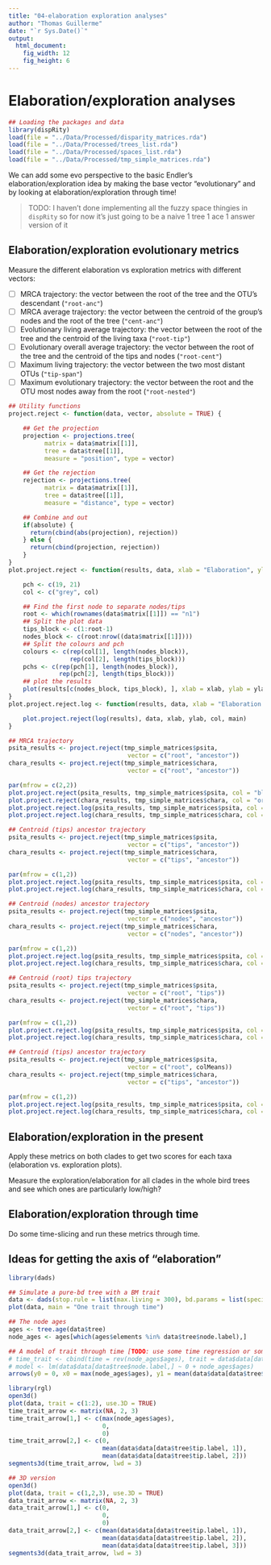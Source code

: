 ```yaml
---
title: "04-elaboration exploration analyses"
author: "Thomas Guillerme"
date: "`r Sys.Date()`"
output:
  html_document:
    fig_width: 12
    fig_height: 6
---
```


# Elaboration/exploration analyses

```r
## Loading the packages and data
library(dispRity)
load(file = "../Data/Processed/disparity_matrices.rda")
load(file = "../Data/Processed/trees_list.rda")
load(file = "../Data/Processed/spaces_list.rda")
load(file = "../Data/Processed/tmp_simple_matrices.rda")
```

We can add some evo perspective to the basic Endler's elaboration/exploration idea by making the base vector "evolutionary" and by looking at elaboration/exploration through time!

> TODO: I haven't done implementing all the fuzzy space thingies in `dispRity` so for now it's just going to be a naive 1 tree 1 ace 1 answer version of it

## Elaboration/exploration evolutionary metrics

Measure the different elaboration vs exploration metrics with different vectors:
 
 - [ ] MRCA trajectory: the vector between the root of the tree and the OTU's descendant (`"root-anc"`)
 - [ ] MRCA average trajectory: the vector between the centroid of the group's nodes and the root of the tree (`"cent-anc"`)
 - [ ] Evolutionary living average trajectory: the vector between the root of the tree and the centroid of the living taxa (`"root-tip"`)
 - [ ] Evolutionary overall average trajectory: the vector between the root of the tree and the centroid of the tips and nodes (`"root-cent"`)
 - [ ] Maximum living trajectory: the vector between the two most distant OTUs (`"tip-span"`)
 - [ ] Maximum evolutionary trajectory: the vector between the root and the OTU most nodes away from the root (`"root-nested"`)

```r
## Utility functions
project.reject <- function(data, vector, absolute = TRUE) {

    ## Get the projection
    projection <- projections.tree(
          matrix = data$matrix[[1]], 
          tree = data$tree[[1]],
          measure = "position", type = vector)

    ## Get the rejection
    rejection <- projections.tree(
          matrix = data$matrix[[1]], 
          tree = data$tree[[1]],
          measure = "distance", type = vector)

    ## Combine and out
    if(absolute) {
      return(cbind(abs(projection), rejection))
    } else {
      return(cbind(projection, rejection))
    }
}
plot.project.reject <- function(results, data, xlab = "Elaboration", ylab = "Exploration", col = "black", main = "Project/Reject") {

    pch <- c(19, 21)
    col <- c("grey", col)

    ## Find the first node to separate nodes/tips
    root <- which(rownames(data$matrix[[1]]) == "n1")
    ## Split the plot data
    tips_block <- c(1:root-1)
    nodes_block <- c(root:nrow((data$matrix[[1]])))
    ## Split the colours and pch
    colours <- c(rep(col[1], length(nodes_block)),
                 rep(col[2], length(tips_block)))
    pchs <- c(rep(pch[1], length(nodes_block)),
              rep(pch[2], length(tips_block)))
    ## plot the results
    plot(results[c(nodes_block, tips_block), ], xlab = xlab, ylab = ylab, col = colours, pch = pchs, main = main)
}
plot.project.reject.log <- function(results, data, xlab = "Elaboration (log)", ylab = "Exploration (log)", col = "black", main = "Project/Reject") {

    plot.project.reject(log(results), data, xlab, ylab, col, main)
}

```


```r
## MRCA trajectory 
psita_results <- project.reject(tmp_simple_matrices$psita,
                                 vector = c("root", "ancestor"))
chara_results <- project.reject(tmp_simple_matrices$chara,
                                 vector = c("root", "ancestor"))

par(mfrow = c(2,2))
plot.project.reject(psita_results, tmp_simple_matrices$psita, col = "blue", main = "Psittaciformes - root/ancestor")
plot.project.reject(chara_results, tmp_simple_matrices$chara, col = "orange", main = "Charadriiformes - root/ancestor")
plot.project.reject.log(psita_results, tmp_simple_matrices$psita, col = "blue", main = "Psittaciformes - root/ancestor")
plot.project.reject.log(chara_results, tmp_simple_matrices$chara, col = "orange", main = "Charadriiformes - root/ancestor")
```

```r
## Centroid (tips) ancestor trajectory 
psita_results <- project.reject(tmp_simple_matrices$psita,
                                 vector = c("tips", "ancestor"))
chara_results <- project.reject(tmp_simple_matrices$chara,
                                 vector = c("tips", "ancestor"))

par(mfrow = c(1,2))
plot.project.reject.log(psita_results, tmp_simple_matrices$psita, col = "blue", main = "Psittaciformes - tips/ancestor")
plot.project.reject.log(chara_results, tmp_simple_matrices$chara, col = "orange", main = "Charadriiformes - tips/ancestor")
```

```r
## Centroid (nodes) ancestor trajectory 
psita_results <- project.reject(tmp_simple_matrices$psita,
                                 vector = c("nodes", "ancestor"))
chara_results <- project.reject(tmp_simple_matrices$chara,
                                 vector = c("nodes", "ancestor"))

par(mfrow = c(1,2))
plot.project.reject.log(psita_results, tmp_simple_matrices$psita, col = "blue", main = "Psittaciformes - nodes/ancestor")
plot.project.reject.log(chara_results, tmp_simple_matrices$chara, col = "orange", main = "Charadriiformes - nodes/ancestor")
```

```r
## Centroid (root) tips trajectory 
psita_results <- project.reject(tmp_simple_matrices$psita,
                                 vector = c("root", "tips"))
chara_results <- project.reject(tmp_simple_matrices$chara,
                                 vector = c("root", "tips"))

par(mfrow = c(1,2))
plot.project.reject.log(psita_results, tmp_simple_matrices$psita, col = "blue", main = "Psittaciformes - root/tips")
plot.project.reject.log(chara_results, tmp_simple_matrices$chara, col = "orange", main = "Charadriiformes - root/tips")
```


```r
## Centroid (tips) ancestor trajectory 
psita_results <- project.reject(tmp_simple_matrices$psita,
                                 vector = c("root", colMeans))
chara_results <- project.reject(tmp_simple_matrices$chara,
                                 vector = c("tips", "ancestor"))

par(mfrow = c(1,2))
plot.project.reject.log(psita_results, tmp_simple_matrices$psita, col = "blue", main = "Psittaciformes - tips/ancestor")
plot.project.reject.log(chara_results, tmp_simple_matrices$chara, col = "orange", main = "Charadriiformes - tips/ancestor")
```



## Elaboration/exploration in the present

Apply these metrics on both clades to get two scores for each taxa (elaboration vs. exploration plots).

Measure the exploration/elaboration for all clades in the whole bird trees and see which ones are particularly low/high?


## Elaboration/exploration through time

Do some time-slicing and run these metrics through time.



## Ideas for getting the axis of "elaboration"

```r
library(dads)

## Simulate a pure-bd tree with a BM trait
data <- dads(stop.rule = list(max.living = 300), bd.params = list(speciation = 2), traits = make.traits(n = 3))
plot(data, main = "One trait through time")

## The node ages
ages <- tree.age(data$tree)
node_ages <- ages[which(ages$elements %in% data$tree$node.label),]

## A model of trait through time [TODO: use some time regression or something line that]
# time_trait <- cbind(time = rev(node_ages$ages), trait = data$data[data$tree$node.label, ])
# model <- lm(data$data[data$tree$node.label,] ~ 0 + node_ages$ages)
arrows(y0 = 0, x0 = max(node_ages$ages), y1 = mean(data$data[data$tree$tip.label, ]), x1 = 0, lwd = 3)
```

```r
library(rgl)
open3d()
plot(data, trait = c(1:2), use.3D = TRUE)
time_trait_arrow <- matrix(NA, 2, 3)
time_trait_arrow[1,] <- c(max(node_ages$ages),
                          0,
                          0)
time_trait_arrow[2,] <- c(0,
                          mean(data$data[data$tree$tip.label, 1]),
                          mean(data$data[data$tree$tip.label, 2]))
segments3d(time_trait_arrow, lwd = 3)

## 3D version
open3d()
plot(data, trait = c(1,2,3), use.3D = TRUE)
data_trait_arrow <- matrix(NA, 2, 3)
data_trait_arrow[1,] <- c(0,
                          0,
                          0)
data_trait_arrow[2,] <- c(mean(data$data[data$tree$tip.label, 1]),
                          mean(data$data[data$tree$tip.label, 2]),
                          mean(data$data[data$tree$tip.label, 3]))
segments3d(data_trait_arrow, lwd = 3)

```